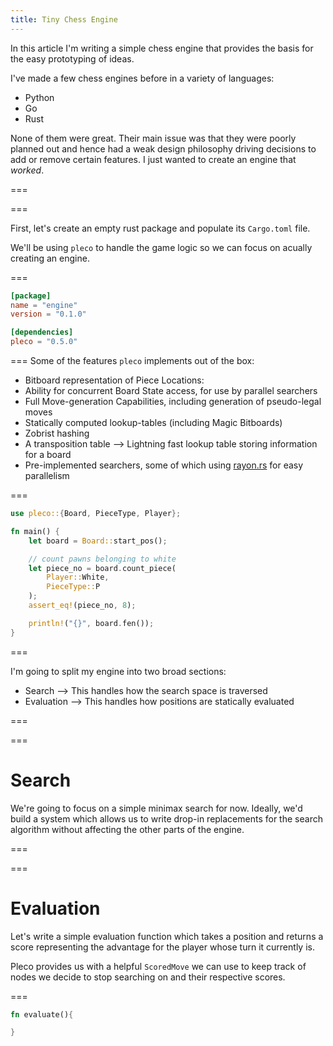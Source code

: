 ```yaml
---
title: Tiny Chess Engine
---
```


In this article I'm writing a simple chess engine that provides the basis for the easy prototyping of ideas.

I've made a few chess engines before in a variety of languages:
- Python
- Go
- Rust

None of them were great. Their main issue was that they were poorly planned out and hence had a weak design philosophy driving decisions to add or remove certain features. I just wanted to create an engine that *worked*.

===

===

First, let's create an empty rust package and populate its `Cargo.toml` file.

We'll be using `pleco` to handle the game logic so we can focus on acually creating an engine.

===

```toml
[package]
name = "engine"
version = "0.1.0"

[dependencies]
pleco = "0.5.0"
```

===
Some of the features `pleco` implements out of the box:
- Bitboard representation of Piece Locations:
- Ability for concurrent Board State access, for use by parallel searchers
- Full Move-generation Capabilities, including generation of pseudo-legal moves
- Statically computed lookup-tables (including Magic Bitboards)
- Zobrist hashing
- A transposition table --> Lightning fast lookup table storing information for a board
- Pre-implemented searchers, some of which using [rayon.rs](https://crates.io/crates/rayon) for easy parallelism

===

```rust
use pleco::{Board, PieceType, Player};

fn main() {
    let board = Board::start_pos();

    // count pawns belonging to white
    let piece_no = board.count_piece(
        Player::White, 
        PieceType::P
    );
    assert_eq!(piece_no, 8);

    println!("{}", board.fen());
}
```

===

I'm going to split my engine into two broad sections:
- Search --> This handles how the search space is traversed
- Evaluation --> This handles how positions are statically evaluated

===

===

# Search

We're going to focus on a simple minimax search for now. Ideally, we'd build a system which allows us to write drop-in replacements for the search algorithm without affecting the other parts of the engine.

===

===

# Evaluation

Let's write a simple evaluation function which takes a position and returns a score representing the advantage for the player whose turn it currently is.

Pleco provides us with a helpful `ScoredMove` we can use to keep track of nodes we decide to stop searching on and their respective scores.

===

```Rust
fn evaluate(){

}
```
